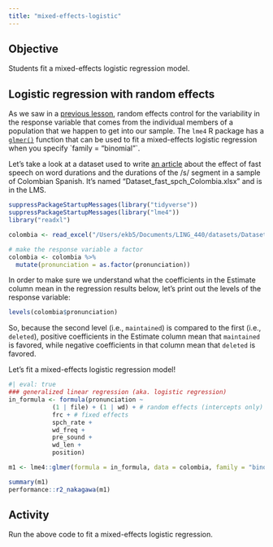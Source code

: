 ```yaml
---
title: "mixed-effects-logistic"
---
```


## Objective

Students fit a mixed-effects logistic regression model.

## Logistic regression with random effects

As we saw in a [previous lesson](https://ekbrown.github.io/ling_data_analysis/lessons/mixed-effects-linear.html), random effects control for the variability in the response variable that comes from the individual members of a population that we happen to get into our sample. The `lme4` R package has a [`glmer()`](https://www.rdocumentation.org/packages/lme4/versions/1.1-35.1/topics/glmer) function that can be used to fit a mixed-effects logistic regression when you specify \`family = "binomial"\`.

Let's take a look at a dataset used to write [an article](https://doi.org/10.1515/cllt-2020-0016) about the effect of fast speech on word durations and the durations of the /s/ segment in a sample of Colombian Spanish. It's named "Dataset_fast_spch_Colombia.xlsx" and is in the LMS.

```r
suppressPackageStartupMessages(library("tidyverse"))
suppressPackageStartupMessages(library("lme4"))
library("readxl")

colombia <- read_excel("/Users/ekb5/Documents/LING_440/datasets/Dataset_fast_spch_Colombia.xlsx", sheet = "dataset")

# make the response variable a factor
colombia <- colombia %>% 
  mutate(pronunciation = as.factor(pronunciation))
```

In order to make sure we understand what the coefficients in the Estimate column mean in the regression results below, let's print out the levels of the response variable:

```r
levels(colombia$pronunciation)
```

So, because the second level (i.e., `maintained`) is compared to the first (i.e., `deleted`), positive coefficients in the Estimate column mean that `maintained` is favored, while negative coefficients in that column mean that `deleted` is favored.

Let's fit a mixed-effects logistic regression model!

```r
#| eval: true
### generalized linear regression (aka. logistic regression)
in_formula <- formula(pronunciation ~ 
            (1 | file) + (1 | wd) + # random effects (intercepts only)
            frc + # fixed effects
            spch_rate +
            wd_freq +
            pre_sound +
            wd_len +
            position)

m1 <- lme4::glmer(formula = in_formula, data = colombia, family = "binomial", control=glmerControl(optimizer="bobyqa", optCtrl=list(maxfun=2e4)))

summary(m1)
performance::r2_nakagawa(m1)
```

## Activity

Run the above code to fit a mixed-effects logistic regression.
